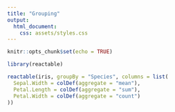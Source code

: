 ```yaml
---
title: "Grouping"
output:
  html_document:
    css: assets/styles.css
---
```


```r
knitr::opts_chunk$set(echo = TRUE)
```

```r
library(reactable)

reactable(iris, groupBy = "Species", columns = list(
  Sepal.Width = colDef(aggregate = "mean"),
  Petal.Length = colDef(aggregate = "sum"),
  Petal.Width = colDef(aggregate = "count")
))
```
